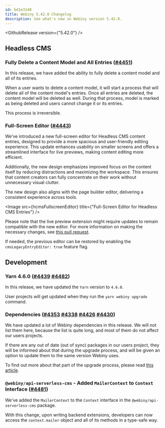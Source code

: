 ```yaml
---
id: bd1e3140
title: Webiny 5.42.0 Changelog
description: See what's new in Webiny version 5.42.0.
---
```



<GithubRelease version={"5.42.0"} />

## Headless CMS

### Fully Delete a Content Model and All Entries ([#4451](https://github.com/webiny/webiny-js/pull/4451))

In this release, we have added the ability to fully delete a content model and all of its entries.

When a user wants to delete a content model, it will start a process that will delete all of the content model's entries. Once all entries are deleted, the content model will be deleted as well. During that process, model is marked as being deleted and users cannot change it or its entries.

<Alert type="danger">
  This process is irreversible.
</Alert>

### Full-Screen Editor ([#4443](https://github.com/webiny/webiny-js/pull/4443))

We’ve introduced a new full-screen editor for Headless CMS content entries, designed to provide a more spacious and user-friendly editing experience. This update enhances usability on smaller screens and offers a streamlined interface for live previews, making content editing more efficient.

Additionally, the new design emphasizes improved focus on the content itself by reducing distractions and maximizing the workspace. This ensures that content creators can fully concentrate on their work without unnecessary visual clutter.

The new design also aligns with the page builder editor, delivering a consistent experience across tools.

<Image src={hcmsFullscreenEditor} title={"Full-Screen Editor for Headless CMS Entries"} />

Please note that the live preview extension might require updates to remain compatible with the new editor. For more information on making the necessary changes, see [this pull request](https://github.com/webiny/webiny-examples/pull/173).

If needed, the previous editor can be restored by enabling the `cmsLegacyEntryEditor: true` feature flag.

## Development

### Yarn 4.6.0 ([#4439](https://github.com/webiny/webiny-js/pull/4439) [#4482](https://github.com/webiny/webiny-js/pull/4482))

In this release, we have updated the `Yarn` version to `4.6.0`.

User projects will get updated when they run the `yarn webiny upgrade` command.

### Dependencies ([#4353](https://github.com/webiny/webiny-js/pull/4353) [#4338](https://github.com/webiny/webiny-js/pull/4338) [#4426](https://github.com/webiny/webiny-js/pull/4426) [#4430](https://github.com/webiny/webiny-js/pull/4430))

We have updated a lot of Webiny dependencies in this release. We will not list them here, because the list is quite long, and most of them do not affect our users projects.

If there are any out of date (out of sync) packages in our users project, they will be informed about that during the upgrade process, and will be given an option to update them to the same version Webiny uses.

To find out more about that part of the upgrade process, please read [this article](/docs/core-development-concepts/basics/user-project-upgrade).

### `@webiny/api-serverless-cms` - Added `MailerContext` to `Context` Interface ([#4481](https://github.com/webiny/webiny-js/pull/4481))

We've added the `MailerContext` to the `Context` interface in the `@webiny/api-serverless-cms` package.

With this change, upon writing backend extensions, developers can now access the `context.mailer` object and all of its methods in a type-safe way.



